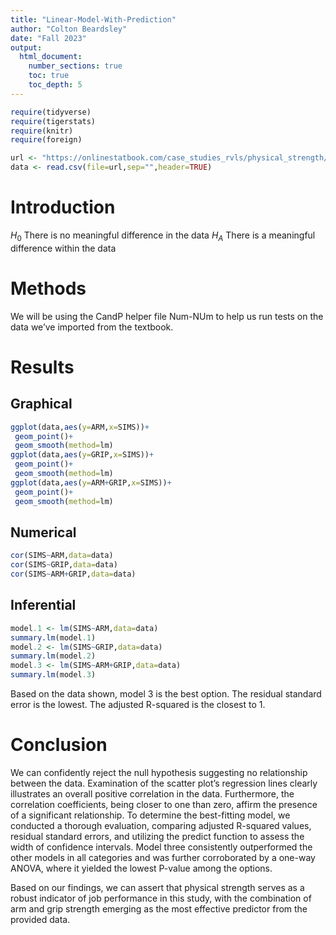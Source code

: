 ```yaml
---
title: "Linear-Model-With-Prediction"
author: "Colton Beardsley"
date: "Fall 2023"
output: 
  html_document:
    number_sections: true
    toc: true
    toc_depth: 5
---
```



```r
require(tidyverse)
require(tigerstats)
require(knitr)
require(foreign)
```

```r
url <- "https://onlinestatbook.com/case_studies_rvls/physical_strength/data.txt" 
data <- read.csv(file=url,sep="",header=TRUE) 
```

# Introduction

$H_0$ There is no meaningful difference in the data
$H_A$ There is a meaningful difference within the data


# Methods

We will be using the CandP helper file Num-NUm to help us run tests on the data we've imported from the textbook.


# Results



## Graphical

```r
ggplot(data,aes(y=ARM,x=SIMS))+
 geom_point()+
 geom_smooth(method=lm)
ggplot(data,aes(y=GRIP,x=SIMS))+
 geom_point()+
 geom_smooth(method=lm)
ggplot(data,aes(y=ARM+GRIP,x=SIMS))+
 geom_point()+
 geom_smooth(method=lm)
```




## Numerical

```r
cor(SIMS~ARM,data=data)
cor(SIMS~GRIP,data=data)
cor(SIMS~ARM+GRIP,data=data)

```



## Inferential

```r
model.1 <- lm(SIMS~ARM,data=data)
summary.lm(model.1)
model.2 <- lm(SIMS~GRIP,data=data)
summary.lm(model.2)
model.3 <- lm(SIMS~ARM+GRIP,data=data)
summary.lm(model.3)
```

Based on the data shown, model 3 is the best option. The residual standard error is the lowest. The adjusted R-squared is the closest to 1.

# Conclusion

We can confidently reject the null hypothesis suggesting no relationship between the data. Examination of the scatter plot's regression lines clearly illustrates an overall positive correlation in the data. Furthermore, the correlation coefficients, being closer to one than zero, affirm the presence of a significant relationship. To determine the best-fitting model, we conducted a thorough evaluation, comparing adjusted R-squared values, residual standard errors, and utilizing the predict function to assess the width of confidence intervals. Model three consistently outperformed the other models in all categories and was further corroborated by a one-way ANOVA, where it yielded the lowest P-value among the options.


Based on our findings, we can assert that physical strength serves as a robust indicator of job performance in this study, with the combination of arm and grip strength emerging as the most effective predictor from the provided data.

